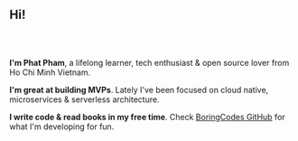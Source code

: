<h2 style="margin-bottom: 4rem;">Hi!</h2>

**I'm Phat Pham**, a lifelong learner, tech enthusiast & open source lover from Ho Chi Minh Vietnam.

**I'm great at building MVPs**. Lately I've been focused on cloud native, microservices & serverless architecture.

**I write code & read books in my free time**. Check [BoringCodes GitHub](https://github.com/boringcodes) for what I'm developing for fun.
